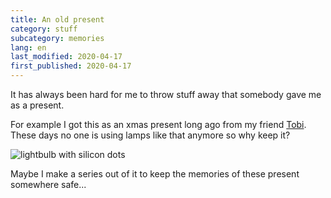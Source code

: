 ```yaml
---
title: An old present
category: stuff
subcategory: memories
lang: en
last_modified: 2020-04-17
first_published: 2020-04-17
---
```


It has always been hard for me to throw stuff away that somebody gave me as a present.

For example I got this as an xmas present long ago from my friend [Tobi](/photos/people?name=tobi). These days no one is
using lamps like that anymore so why keep it?

![lightbulb with silicon dots](./lightbulb.jpg)

Maybe I make a series out of it to keep the memories of these present somewhere safe...
